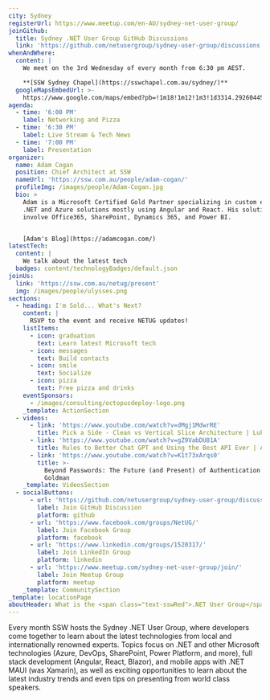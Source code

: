 ```yaml
---
city: Sydney
registerUrl: https://www.meetup.com/en-AU/sydney-net-user-group/
joinGithub:
  title: Sydney .NET User Group GitHub Discussions
  link: 'https://github.com/netusergroup/sydney-user-group/discussions'
whenAndWhere:
  content: |
    We meet on the 3rd Wednesday of every month from 6:30 pm AEST.

    **[SSW Sydney Chapel](https://sswchapel.com.au/sydney/)**
  googleMapsEmbedUrl: >-
    https://www.google.com/maps/embed?pb=!1m18!1m12!1m3!1d3314.2926044583883!2d151.2144539883753!3d-33.83056394807196!2m3!1f0!2f0!3f0!3m2!1i1024!2i768!4f13.1!3m3!1m2!1s0x6b12ae97d5dce3c1%3A0xae8cb5f05af0e28d!2sSSW%20Sydney%20-%20Enterprise%20Software%20Development!5e0!3m2!1sen!2sau!4v1695000313184!5m2!1sen!2sau
agenda:
  - time: '6:00 PM'
    label: Networking and Pizza
  - time: '6:30 PM'
    label: Live Stream & Tech News
  - time: '7:00 PM'
    label: Presentation
organizer:
  name: Adam Cogan
  position: Chief Architect at SSW
  nameUrl: 'https://ssw.com.au/people/adam-cogan/'
  profileImg: /images/people/Adam-Cogan.jpg
  bio: >
    Adam is a Microsoft Certified Gold Partner specializing in custom enterprise
    .NET and Azure solutions mostly using Angular and React. His solutions also
    involve Office365, SharePoint, Dynamics 365, and Power BI.


    [Adam's Blog](https://adamcogan.com/)
latestTech:
  content: |
    We talk about the latest tech
  badges: content/technologyBadges/default.json
joinUs:
  link: 'https://ssw.com.au/netug/present'
  img: /images/people/ulysses.png
sections:
  - heading: I'm Sold... What's Next?
    content: |
      RSVP to the event and receive NETUG updates!
    listItems:
      - icon: graduation
        text: Learn latest Microsoft tech
      - icon: messages
        text: Build contacts
      - icon: smile
        text: Socialize
      - icon: pizza
        text: Free pizza and drinks
    eventSponsors:
      - /images/consulting/octopusdeploy-logo.png
    _template: ActionSection
  - videos:
      - link: 'https://www.youtube.com/watch?v=dMgj1MdwrRE'
        title: Pick a Side - Clean vs Vertical Slice Architecture | Luke Parker
      - link: 'https://www.youtube.com/watch?v=gZ9VabDU81A'
        title: Rules to Better Chat GPT and Using the Best API Ever | Adam Cogan
      - link: 'https://www.youtube.com/watch?v=K1t73xArqs0'
        title: >-
          Beyond Passwords: The Future (and Present) of Authentication | Matt
          Goldman
    _template: VideosSection
  - socialButtons:
      - url: 'https://github.com/netusergroup/sydney-user-group/discussions'
        label: Join GitHub Discussion
        platform: github
      - url: 'https://www.facebook.com/groups/NetUG/'
        label: Join Facebook Group
        platform: facebook
      - url: 'https://www.linkedin.com/groups/1520317/'
        label: Join LinkedIn Group
        platform: linkedin
      - url: 'https://www.meetup.com/sydney-net-user-group/join/'
        label: Join Meetup Group
        platform: meetup
    _template: CommunitySection
_template: locationPage
aboutHeader: What is the <span class="text-sswRed">.NET User Group</span>?
---
```


Every month SSW hosts the Sydney .NET User Group, where developers come together to learn about the latest technologies from local and internationally renowned experts. Topics focus on .NET and other Microsoft technologies (Azure, DevOps, SharePoint, Power Platform, and more), full stack development (Angular, React, Blazor), and mobile apps with .NET MAUI (was Xamarin), as well as exciting opportunities to learn about the latest industry trends and even tips on presenting from world class speakers. 
